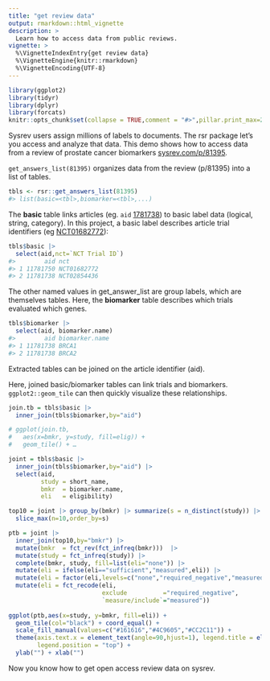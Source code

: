 ```yaml
---
title: "get review data"
output: rmarkdown::html_vignette
description: >
  Learn how to access data from public reviews.
vignette: >
  %\VignetteIndexEntry{get review data}
  %\VignetteEngine{knitr::rmarkdown}
  %\VignetteEncoding{UTF-8}
---
```


```r
library(ggplot2)
library(tidyr)
library(dplyr)
library(forcats)
knitr::opts_chunk$set(collapse = TRUE,comment = "#>",pillar.print_max=2, tibble.print_max=2)
```

Sysrev users assign millions of labels to documents. The rsr package let's you access and analyze that data. This demo shows how to access data from a review of prostate cancer biomarkers [sysrev.com/p/81395](https://sysrev.com/p/81395).

`get_answers_list(81395)` organizes data from the review (p/81395) into a list of tables.

```r
tbls <- rsr::get_answers_list(81395) 
#> list(basic=<tbl>,biomarker=<tbl>,...)
```

The **basic** table links articles (eg. `aid` [1781738](https://sysrev.com/p/81395/article/11781738)) to basic label data (logical, string, category). In this project, a basic label describes article trial identifiers (eg [NCT01682772](https://clinicaltrials.gov/ct2/show/NCT01682772)):

```r
tbls$basic |> 
  select(aid,nct=`NCT Trial ID`)
#>        aid nct        
#> 1 11781750 NCT01682772
#> 2 11781738 NCT02854436
```

The other named values in get_answer_list are group labels, which are themselves tables. Here, the **biomarker** table describes which trials evaluated which genes.

```r
tbls$biomarker |> 
  select(aid, biomarker.name)
#>        aid biomarker.name
#> 1 11781738 BRCA1 
#> 2 11781738 BRCA2 
```

Extracted tables can be joined on the article identifier (aid).

Here, joined basic/biomarker tables can link trials and biomarkers. `ggplot2::geom_tile` can then quickly visualize these relationships.

```r
join.tb = tbls$basic |> 
  inner_join(tbls$biomarker,by="aid")

# ggplot(join.tb,
#   aes(x=bmkr, y=study, fill=elig)) + 
#   geom_tile() + …
```

```r
joint = tbls$basic |> 
  inner_join(tbls$biomarker,by="aid") |> 
  select(aid,
         study = short_name,
         bmkr  = biomarker.name,
         eli   = eligibility)

top10 = joint |> group_by(bmkr) |> summarize(s = n_distinct(study)) |> 
  slice_max(n=10,order_by=s)

ptb = joint |> 
  inner_join(top10,by="bmkr") |> 
  mutate(bmkr  = fct_rev(fct_infreq(bmkr)))  |> 
  mutate(study = fct_infreq(study)) |>
  complete(bmkr, study, fill=list(eli="none")) |> 
  mutate(eli = ifelse(eli=="sufficient","measured",eli)) |> 
  mutate(eli = factor(eli,levels=c("none","required_negative","measured"))) |> 
  mutate(eli = fct_recode(eli,
                          exclude          ="required_negative",
                          `measure/include`="measured"))
  
ggplot(ptb,aes(x=study, y=bmkr, fill=eli)) +
  geom_tile(col="black") + coord_equal() +
  scale_fill_manual(values=c("#161616","#4C9605","#CC2C11")) + 
  theme(axis.text.x = element_text(angle=90,hjust=1), legend.title = element_blank(),
        legend.position = "top") + 
  ylab("") + xlab("")
```

Now you know how to get open access review data on sysrev.
